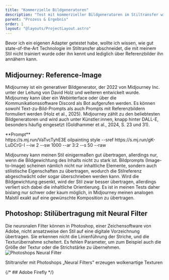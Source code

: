 ```yaml
---
title: "Kommerzielle Bildgeneratoren"
description: "Test mit kommerzieller Bildgeneratoren im Stiltransfer wie Midjourney und Photoshop"
parent: "Prozess & Ergebnis"
order: 1
layout: "@layouts/ProjectLayout.astro"
---
```



Bevor ich ein eigenen Adapter getestet habe, wollte ich wissen, wie gut state-of-the-Art Technologie im Stiltransfer abschneidet, die mit meinem Stil nicht trainiert wurde oder ihn kennt und lediglich über Referenzbilder ihn annähern kann. 

## Midjourney: Reference-Image

Midjourney ist ein generativer Bildgenerator, der 2022 von Midjourney Inc. unter der Leitung von David Holz und weiteren entwickelt wurde. Midjourney kann über ein Webinterface oder über die Kommunikationssoftware Discord als Bot aufgerufen werden. Es können sowohl Text-zu-Bild-Prompts als auch Prompts mit Referenzbildern formuliert werden  (Holz et al., 2025).  Midjourney zählt zu den beliebtesten Bildgeneratoren und wird auch unter Künstler:innen, knapp hinter DALL-E, besonders häufig eingesetzt (Goldhammer et al., 2024, S. 23 und 31).
<br />
<Gallery path="midjourney" />


<div class="comment-left">**Prompt**<br />https://s.mj.run/VaTvcTyhE3E oilpainting style --sref https://s.mj.run/gK-LuDCrG-I --iw 2 --sw 1000 --ar 3:2 --s 50 --raw</div>

Midjourney kann meinen Stil einigermaßen gut übertragen, allerdings nur, wenn die Bildgewichtung des Inhalts nicht zu stark ist. Bildprompts (Image-to-Image) scheinen nämlich nicht nur inhaltliche Elemente, sondern auch stilistische Eigenschaften zu übertragen, wodurch die Stilreferenz abgeschwächt oder sogar überschrieben werden kann. Wird die Bildgewichtung gesenkt, wird der Stil zwar besser übertragen, allerdings verliert sich dabei die inhaltliche Orientierung. Es ist in meinen Tests daher bislang nur schwer oder kaum möglich, in Midjourney meinen analogen Malstil exakt auf eine gewünschte Komposition zu übertragen.

## Photoshop: Stilübertragung mit Neural Filter

Die neuronalen Filter können in Photoshop, einer Zeichensoftware von Adobe, nicht ansatzweise den Stil auf eine digitale Vorzeichnung übertragen. Sie erkennen nicht die Linienführung der Striche, und die Texturübernahme scheitert. Es fehlen Parameter, um zum Beispiel auch die Größe der Textur oder die Strichstärke zu übernehmen.
<br />
![Photoshops Neural Filter](@images/photoshop.jpg)

<p class="image-source">Stiltransfer mit Photoshops  „Neural Filters" erzeugen wolkenartige Texturen</p>

{/* ## Adobe Firefly */}